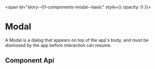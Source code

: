 
<span id="story--01-components-modal--basic" style={{ opacity: 0 }}></span>

# Modal

A Modal is a dialog that appears on top of the app's body, and must be dismissed by the app before interaction can resume.

<Canvas>
  <Story id="01-components-modal--basic" />
</Canvas>

## Component Api

<Description markdown={readme} />
<Description markdown={modalHeader} />
<Description markdown={modalBody} />
<Description markdown={modalFooter} />
<Description markdown={modalActions} />

<br />


<Description markdown={testing} />


<Description markdown={github} />
